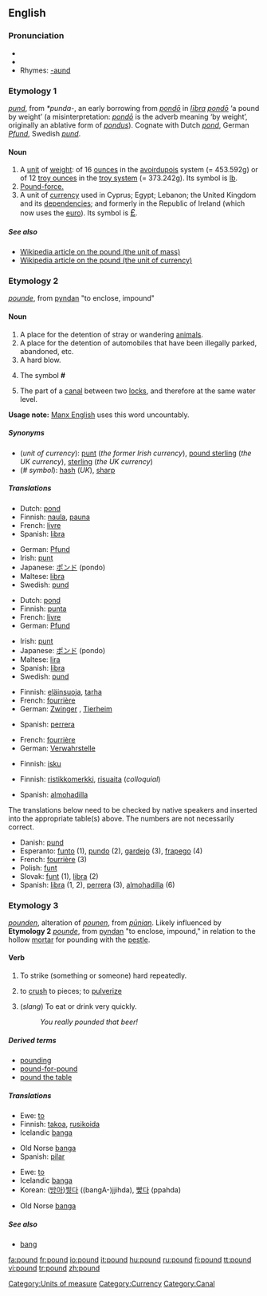 ==English==

===Pronunciation===
*{{IPA|/paʊnd/}}
*{{audio|en-us-pound.ogg|Audio (US)}}
*Rhymes: [[Rhymes:English:-aʊnd|-aʊnd]]

===Etymology 1===
{{OE.}} ''[[pund]]'', from {{Ger.}} ''*punda-'', an early borrowing from {{L.}} ''[[pondo|pondō]]'' in ''[[libra|lībra]] [[pondo|pondō]]'' ‘a pound by weight’ (a misinterpretation: ''[[pondo|pondō]]'' is the adverb meaning ‘by weight’, originally an ablative form of ''[[pondus]]'').  Cognate with Dutch ''[[pond]]'', German ''[[Pfund]]'', Swedish ''[[pund]]''.

====Noun====
{{en-noun}}

# A [[unit]] of [[weight]]: of 16 [[ounce]]s in the [[avoirdupois]] system (= 453.592g) or of 12 [[troy ounce]]s in the [[troy weight|troy system]] (= 373.242g). Its symbol is [[lb]].
# [[pound-force|Pound-force.]]
# A unit of [[currency]] used in Cyprus; Egypt; Lebanon; the United Kingdom and its [[dependency|dependencies]]; and formerly in the Republic of Ireland (which now uses the [[euro]]). Its symbol is <big>[[£]]</big>.

=====See also=====
*[[w:Pound|Wikipedia article on the pound (the unit of mass)]]
*[[w:Pound_Sterling|Wikipedia article on the pound (the unit of currency)]]

===Etymology 2===
{{ME.}} ''[[pounde]]'', from {{OE.}} [[pyndan]] "to enclose, impound"

====Noun====
{{en-noun}}

# A place for the detention of stray or wandering [[animal]]s.
# A place for the detention of automobiles that have been illegally parked, abandoned, etc.
# A hard blow.
# {{US}} The symbol '''#''' <!--isn't this "pound sign" rather than "pound"?-->
# The part of a [[canal]] between two [[lock]]s, and therefore at the same water level.

'''Usage note:''' [[w:Manx English|Manx English]] uses this word uncountably.

=====Synonyms=====
*(''unit of currency''): [[punt]] (''the former Irish currency''), [[pound sterling]] (''the UK currency''), [[sterling]] (''the UK currency'')
*(''# symbol''): [[hash]] (''UK''), [[sharp]]

=====Translations=====
{{trans-top|unit of mass}}
*Dutch: [[pond]]
*Finnish: [[naula]], [[pauna]]
*French: [[livre]] {{f}}
*Spanish: [[libra]] {{f}}
{{trans-mid}}
*German: [[Pfund]] {{n}}
*Irish: [[punt]] {{m}}
*Japanese: [[ポンド]] (pondo)
*Maltese: [[libra]] {{f}}
*Swedish: [[pund]]
{{trans-bottom}}

{{trans-top|unit of currency}}
*Dutch: [[pond]]
*Finnish: [[punta]]
*French: [[livre]] {{f}}
*German: [[Pfund]] {{n}}
{{trans-mid}}
*Irish: [[punt]] {{m}}
*Japanese: [[ポンド]] (pondo)
*Maltese: [[lira]] {{f}}
*Spanish: [[libra]] {{f}}
*Swedish: [[pund]]
{{trans-bottom}}

{{trans-top|place for the detention of stray animals}}
*Finnish: [[eläinsuoja]], [[tarha]]
*French: [[fourrière]] {{f}}
*German: [[Zwinger]] {{m}}, [[Tierheim]] {{n}}
{{trans-mid}}
*Spanish: [[perrera]] {{f}}
{{trans-bottom}}

{{trans-top|place for the detention of automobiles}}
*French: [[fourrière]] {{f}}
*German: [[Verwahrstelle]] {{f}}
{{trans-mid}}
{{trans-bottom}}

{{trans-top|hard blow}}
*Finnish: [[isku]]
{{trans-mid}}
{{trans-bottom}}

{{trans-top|US: symbol #}}
*Finnish: [[ristikkomerkki]], [[risuaita]] (''colloquial'')
{{trans-mid}}
*Spanish: [[almohadilla]] {{f}}
{{trans-bottom}}

The translations below need to be checked by native speakers and inserted into the appropriate table(s) above.  The numbers are not necessarily correct.

*Danish: [[pund]]
*Esperanto: [[funto]] (1), [[pundo]] (2), [[gardejo]] (3), [[frapego]] (4)
*French: [[fourrière]] {{f}} (3)
*Polish: [[funt]]
*Slovak: [[funt]] {{m}} (1), [[libra]] {{f}} (2)
*Spanish: [[libra]] {{f}} (1, 2), [[perrera]] {{f}} (3), [[almohadilla]] {{f}} (6)

===Etymology 3===
{{ME.}} ''[[pounden]]'', alteration of ''[[pounen]]'', from {{OE.}} ''[[pūnian]]''. Likely influenced by '''Etymology 2''' {{ME.}} ''[[pounde]]'', from {{OE.}} [[pyndan]] "to enclose, impound," in relation to the hollow [[mortar]] for pounding with the [[pestle]].

====Verb====
{{en-verb}}

# {{transitive}} To strike (something or someone) hard repeatedly.
# {{transitive}} to [[crush]] to pieces; to [[pulverize]]
# {{transitive}} (''slang'') To eat or drink very quickly.
#:''You really pounded that beer!''

=====Derived terms=====
*[[pounding]]
*[[pound-for-pound]]
*[[pound the table]]

=====Translations=====
{{trans-top|strike hard repeatedly}}
*Ewe: [[to]]
*Finnish: [[takoa]], [[rusikoida]]
*Icelandic [[banga]]
{{trans-mid}}
*Old Norse [[banga]]
*Spanish: [[pilar]]
{{trans-bottom}}

{{trans-top|crush to pieces}}
*Ewe: [[to]]
*Icelandic [[banga]]
*Korean: ([[방아]])[[찧다]] ((bangA-)jjihda), [[빻다]] (ppahda)
{{trans-mid}}
*Old Norse [[banga]]
{{trans-bottom}}

{{trans-top|eat or drink quickly}}
{{trans-mid}}
{{trans-bottom}}

=====See also=====
*[[bang]]

[[Category:Units of measure]]
[[Category:Currency]]
[[Category:Canal]]

[[fa:pound]]
[[fr:pound]]
[[io:pound]]
[[it:pound]]
[[hu:pound]]
[[ru:pound]]
[[fi:pound]]
[[tt:pound]]
[[vi:pound]]
[[tr:pound]]
[[zh:pound]]